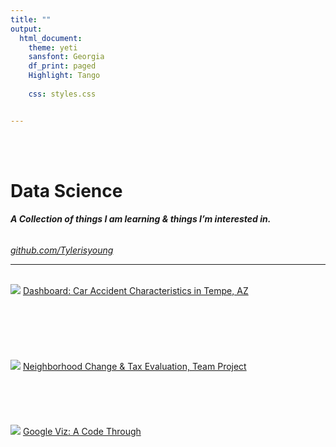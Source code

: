 ```yaml
---
title: ""
output:
  html_document:
    theme: yeti
    sansfont: Georgia
    df_print: paged
    Highlight: Tango
    
    css: styles.css


---
```


<br>
<br>

<h1>**Data Science**</h1>
<h6>***A Collection of things I am learning & things I'm interested in.***</h6>
*[github.com/Tylerisyoung](https://www.github.com/tylerisyoung)
*

____________________________
<br>
![](./images/tempedashboard.png)
[Dashboard: Car Accident Characteristics in Tempe, AZ](./tempedashboard.html)
<br>
<br>
<br>  
<br>  
<br> 
![](./images/neighborhoodchange.png)
[Neighborhood Change & Tax Evaluation, Team Project](https://r-class.github.io/cpp-528-spr-2021-group-04/)
<br>  
<br>
<br>  
<br>
![](./images/googleviz.png)
[Google Viz: A Code Through](./codethrough.html)  

<br>
<br>  
<br>  
<br> 
